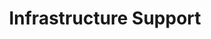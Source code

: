 ---
title: 'Infrastructure Support'
description: 'Installation of workstations, printers, and technology infrastructure in a diverse range of environments.'
image:
    icon:
    cover:
    article:
---